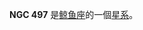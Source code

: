 {{NGCInfoBox|NGCID=NGC 497|發現者=讓·瑪璉·愛德華·史提芬|發現日期=1882年11月6日|其他編號=UGC 915, MCG 0-4-100,ZWG 385.85|曆元=J2000.0|赤經=1時22分23.9秒
|赤緯=0°52'29"
|星座=鲸鱼座|星體=星系|星等=13|表面亮度=13.5|藍等=13.8}}

'''NGC 497''' 是[[鲸鱼座|鲸鱼座]]的一個[[星系|星系]]。

{{NGCReference|497}}
{{Catalogs|NGC=497}}
{{astro-stub}}